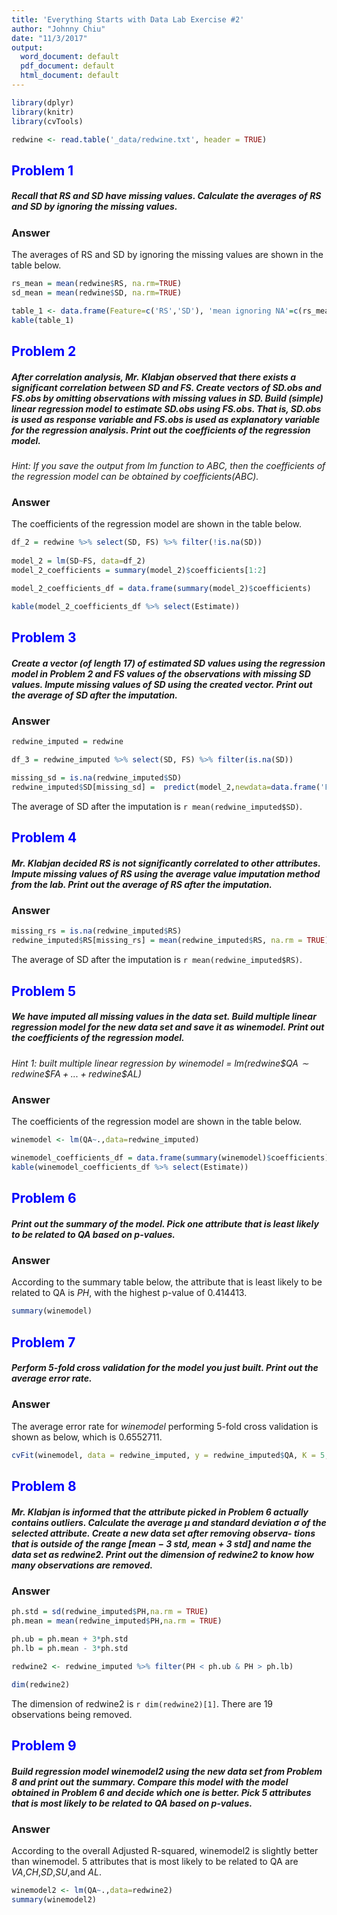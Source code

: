 ```yaml
---
title: 'Everything Starts with Data Lab Exercise #2'
author: "Johnny Chiu"
date: "11/3/2017"
output:
  word_document: default
  pdf_document: default
  html_document: default
---
```

```r
library(dplyr)
library(knitr)
library(cvTools)
```


```r
redwine <- read.table('_data/redwine.txt', header = TRUE)
```

## <font color='blue'>Problem 1</font>
##### *Recall that RS and SD have missing values. Calculate the averages of RS and SD by ignoring the missing values.*

### Answer

The averages of RS and SD by ignoring the missing values are shown in the table below.

```r
rs_mean = mean(redwine$RS, na.rm=TRUE)
sd_mean = mean(redwine$SD, na.rm=TRUE)

table_1 <- data.frame(Feature=c('RS','SD'), 'mean ignoring NA'=c(rs_mean, sd_mean))
kable(table_1)
```



## <font color='blue'>Problem 2</font>
##### *After correlation analysis, Mr. Klabjan observed that there exists a significant correlation between SD and FS. Create vectors of SD.obs and FS.obs by omitting observations with missing values in SD. Build (simple) linear regression model to estimate SD.obs using FS.obs. That is, SD.obs is used as response variable and FS.obs is used as explanatory variable for the regression analysis. Print out the coefficients of the regression model.*
*Hint: If you save the output from lm function to ABC, then the coefficients of the regression model can be obtained by coefficients(ABC).*

### Answer

The coefficients of the regression model are shown in the table below.

```r
df_2 = redwine %>% select(SD, FS) %>% filter(!is.na(SD))
 
model_2 = lm(SD~FS, data=df_2)
model_2_coefficients = summary(model_2)$coefficients[1:2]

model_2_coefficients_df = data.frame(summary(model_2)$coefficients)

kable(model_2_coefficients_df %>% select(Estimate))
```





## <font color='blue'>Problem 3</font>
##### *Create a vector (of length 17) of estimated SD values using the regression model in Problem 2 and FS values of the observations with missing SD values. Impute missing values of SD using the created vector. Print out the average of SD after the imputation.*

### Answer
```r
redwine_imputed = redwine

df_3 = redwine_imputed %>% select(SD, FS) %>% filter(is.na(SD))

missing_sd = is.na(redwine_imputed$SD)
redwine_imputed$SD[missing_sd] =  predict(model_2,newdata=data.frame('FS'=df_3$FS)) 
```

The average of SD after the imputation is `r mean(redwine_imputed$SD)`.



## <font color='blue'>Problem 4</font>
##### *Mr. Klabjan decided RS is not significantly correlated to other attributes. Impute missing values of RS using the average value imputation method from the lab. Print out the average of RS after the imputation.*

### Answer
```r
missing_rs = is.na(redwine_imputed$RS)
redwine_imputed$RS[missing_rs] = mean(redwine_imputed$RS, na.rm = TRUE)
```

The average of SD after the imputation is `r mean(redwine_imputed$RS)`.



## <font color='blue'>Problem 5</font>
##### *We have imputed all missing values in the data set. Build multiple linear regression model for the new data set and save it as winemodel. Print out the coefficients of the regression model.*
*Hint 1: built multiple linear regression by winemodel = $lm(redwine\$QA∼redwine\$FA+...+redwine\$AL)$*

### Answer

The coefficients of the regression model are shown in the table below.

```r
winemodel <- lm(QA~.,data=redwine_imputed)

winemodel_coefficients_df = data.frame(summary(winemodel)$coefficients)
kable(winemodel_coefficients_df %>% select(Estimate))
```


## <font color='blue'>Problem 6</font>
##### *Print out the summary of the model. Pick one attribute that is least likely to be related to QA based on p-values.*

### Answer

According to the summary table below, the attribute that is least likely to be related to QA is *PH*, with the highest p-value of 0.414413.


```r
summary(winemodel)
```




## <font color='blue'>Problem 7</font>
##### *Perform 5-fold cross validation for the model you just built. Print out the average error rate.*

### Answer

The average error rate  for *winemodel* performing 5-fold cross validation is shown as below, which is 0.6552711.

```r
cvFit(winemodel, data = redwine_imputed, y = redwine_imputed$QA, K = 5, seed = 1)
```



## <font color='blue'>Problem 8</font>
##### *Mr. Klabjan is informed that the attribute picked in Problem 6 actually contains outliers. Calculate the average μ and standard deviation σ of the selected attribute. Create a new data set after removing observa- tions that is outside of the range [mean − 3 std, mean + 3 std] and name the data set as redwine2. Print out the dimension of redwine2 to know how many observations are removed.*

### Answer
```r
ph.std = sd(redwine_imputed$PH,na.rm = TRUE)
ph.mean = mean(redwine_imputed$PH,na.rm = TRUE)

ph.ub = ph.mean + 3*ph.std
ph.lb = ph.mean - 3*ph.std

redwine2 <- redwine_imputed %>% filter(PH < ph.ub & PH > ph.lb) 

dim(redwine2)
```

The dimension of redwine2 is `r dim(redwine2)[1]`. There are 19 observations being removed.



## <font color='blue'>Problem 9</font>
##### *Build regression model winemodel2 using the new data set from Problem 8 and print out the summary. Compare this model with the model obtained in Problem 6 and decide which one is better. Pick 5 attributes that is most likely to be related to QA based on p-values.*

### Answer

According to the overall Adjusted R-squared, winemodel2 is slightly better than winemodel.
5 attributes that is most likely to be related to QA are *VA*,*CH*,*SD*,*SU*,and *AL*.

```r
winemodel2 <- lm(QA~.,data=redwine2)
summary(winemodel2)
```





